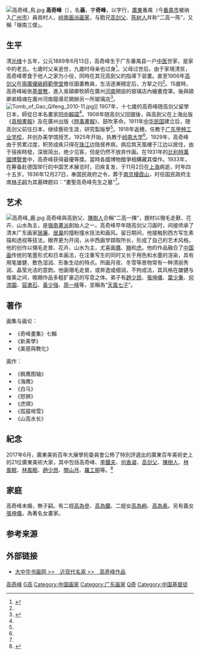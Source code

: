[[File:高奇峰_鳥.jpg|thumb]]
'''高奇峰'''（{{bd|1889年||1933年||G}}），名'''嵡'''，字'''奇峰'''，以字行，[[廣東|廣東]]番禺（今[[番禺市|番禺市]]被纳入[[广州市|广州市]]）員崗村人，[[岭南画派|岭南画派]][[画家|画家]]，与胞兄[[高剑父|高剑父]]、[[陈树人|陈树人]]并称“二高一陈”，又稱「嶺南三傑」。

==生平==
清[[光绪|光绪]]十五年，公元1889年6月13日，高奇峰生于广东番禺县一户[[中医|中医]]世家，是家中的老五。七歲时父亲逝世，九歲时母亲也过身<ref name="gaoqifengjianjie">{{Cite web |url=http://www.chineseartists.net/CM_GAoQiFeng-bio-ch.htm |title=欧豪年，《高奇峰简介》，世界华人艺术家群像 |accessdate=2009-10-15 |archive-date=2010-02-18 |archive-url=https://web.archive.org/web/20100218181538/http://www.chineseartists.net/CM_GAoQiFeng-bio-ch.htm |dead-url=yes }}</ref>。父母过世后，由于家境清贫，高奇峰寄食于他人之家为小役，同時在其兄高劍父的指導下習畫。直至1906年[[高剑父|高剑父]]在[[國立廣東高等師範學校|兩廣優級師範學堂]]擔任圖畫教員，生活逐漸穩定后，方挈之归<ref name="gaoqifengjianjie"/>。15歲時，高奇峰皈依[[基督教|基督教]]，進入吳碩卿牧師在廣州[[河南_(广州)|河南]]開設的玻璃店內繪畫燈罩。後與碩卿弟精魂在廣州河南龍導尼開辦另一所玻璃店<ref name="gaoqifengdehua">{{Cite web |url=http://www.lingnanart.com/GaoQiFeng/L-master-GaoQiFeng-articles-ch.htm |title=王禮溥，《嶺南派畫》，藝術圖書公司 |access-date=2009-10-15 |archive-date=2016-08-07 |archive-url=https://web.archive.org/web/20160807202619/http://www.lingnanart.com/GaoQiFeng/L-master-GaoQiFeng-articles-ch.htm |dead-url=no }}</ref>。
[[File:Tomb_of_Gao_Qifeng_2010-11.jpg|right]]]]
1907年，十七歲的高奇峰随高剑父留學日本，師從日本名畫家[[田中賴璋|田中賴璋]]<ref name="gaoqifengdehua"/>。1908年随高剑父回國後，與高劍父在上海出版《[[真相畫報|真相畫報]]》及在廣州出版《[[時事畫報|時事畫報]]》，鼓吹革命。1911年[[中华民国|中华民国]]建立后，随高剑父前往日本，继续藝術生涯，研究製版學<ref name="gaoqifengjianjie"/>。1918年返穗，任教于[[广东甲种工业学校|广东甲种工业学校]]，并创办美学馆授艺。1925年开始，执教于[[岭南大学_(广州)|岭南大学]]<ref name="gaoqifengjianjie"/>。1929年，高奇峰由于劳累过度，积劳成疾只得在[[珠江|珠江]]边隐居养病，病后筑天風樓于江边以居住，由于宿疾時發，深居简出，绝少见客，但是仍然不放弃作画。在1931年的[[比利時萬國博覽會|比利時萬國博覽會]]中，高奇峰获得最優等獎。當時各國博物館爭相購藏其傑作。1933年，在筹备赴德国举行的中国艺术展览时，旧疾复发，于11月2日在[[上海|上海]]病逝，时年四十五岁。1936年12月27日，奉国民政府之令，葬于[[南京|南京]][[棲霞山|棲霞山]]，时任国民政府主席[[林子超|林子超]]为其墓碑题曰：“畫聖高奇峰先生之墓”<ref name="gaoqifengjianjie"/>。
==艺术==
[[File:高奇峰_鹿.jpg|thumb]]
高奇峰與高劍父、[[陳樹人|陳樹人]]合稱“二高一陳”，題材以翎毛走獸、花卉、山水為主，是[[嶺南畫派|嶺南畫派]]創始人之一。高奇峰早年随高剑父习画时，间接师承了清末广东画家[[居廉|居廉]]、[[居巢|居巢]]的撞粉撞水技法和画风。留日期间，他接触到西方写生素描和透视等技法，眼界更为开阔，从中西画学撷取所长，形成了自己的艺术风格。他的创作以翎毛走兽、花卉、山水为主，尤喜画[[鹰|鹰]]、[[狮|狮]]和[[虎|虎]]。他的作品融合了[[中国画|中国画]]传统的笔墨形式和日本画法，在注重写生的同时又长于用色和水墨的渲染，具有用笔雄健、敷色湿润、形象生动的特点。所画月夜、冬雪等景物常有一种清丽秀润、晶莹光洁的意韵。他画翎毛走兽，或奔逸或细润，不拘成法，其风格在雄健与俊美之间，晚期作品多粗犷豪迈的写意之体。弟子有[[趙少昂|趙少昂]]、[[張坤儀|張坤儀]]、[[葉少秉|葉少秉]]、[[何漆園|何漆園]]、[[容漱石|容漱石]]、[[黃少強|黃少強]]、[[周一峰|周一峰]]等，並稱為“[[天風七子|天風七子]]”。

==著作==
{{commonscat|Gao_Qifeng|高奇峰}}
画集与画论：
*《奇峰畫集》七輯
*《新美學》
*《美感與教化》
画作：
*《枫鹰图轴》
*《海鹰》
*《白马》
*《怒狮》
*《虎啸》
*《孤猿啼雪》
*《山高水长》

==紀念==
2017年6月，廣東美術百年大展學術委員會公佈了特別評選出的廣東百年美術史上的21位廣東美術大家，其中包括高奇峰、[[李鐵夫|李鐵夫]]、[[何香凝|何香凝]]、[[高剑父|高剑父]]、[[陳樹人|陳樹人]]、[[林風眠|林風眠]]、[[林風眠|林風眠]]、[[趙少昂|趙少昂]]、[[关山月_(画家)|關山月]]、[[羅工柳|羅工柳]]等。<ref>{{cite news |title=广东美术百年大展北京举行 |url=http://arts.cctv.com/2017/07/18/ARTIuP0MJWs3GVlSwnHoM6Q2170718.shtml |accessdate=2021-06-06 |work=美术报 |date=2017-07-18 |archive-date=2021-06-07 |archive-url=https://web.archive.org/web/20210607192656/http://arts.cctv.com/2017/07/18/ARTIuP0MJWs3GVlSwnHoM6Q2170718.shtml |dead-url=no }}</ref>

==家庭==
高奇峰未婚，無子嗣。有二姪[[高為參|高為參]]、[[高為鐵|高為鐵]]、二姪女[[高為絢|高為絢]]、[[高為素|高為素]]。另有義女[[張坤儀|張坤儀]]，為著名女畫家。
==参考来源==
<references/>

==外部链接==
*[http://www.zhsh5000.com/showmqgrauthor.asp?id=24   大中华书画网 >>　近现代名家 >>　高奇峰作品] {{Wayback|url=http://www.zhsh5000.com/showmqgrauthor.asp?id=24 |date=20160619100250 }}
{{岭南画派}}
{{authority control}}
[[Category:番禺人|高奇峰]]
[[Category:嶺南畫派人物|G高]]
[[Category:中国画家|Category:中国画家]]
[[Category:广东画家|Category:广东画家]]
[[Category:高姓|Q奇]]
[[Category:中国基督徒|Category:中国基督徒]]